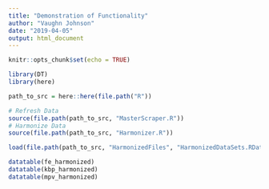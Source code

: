 ```yaml
---
title: "Demonstration of Functionality"
author: "Vaughn Johnson"
date: "2019-04-05"
output: html_document
---
```


```r
knitr::opts_chunk$set(echo = TRUE)
```

```r
library(DT)
library(here)

path_to_src = here::here(file.path("R"))

# Refresh Data
source(file.path(path_to_src, "MasterScraper.R"))
# Harmonize Data
source(file.path(path_to_src, "Harmonizer.R"))
```

```r
load(file.path(path_to_src, "HarmonizedFiles", "HarmonizedDataSets.RData"))

datatable(fe_harmonized)
datatable(kbp_harmonized)
datatable(mpv_harmonized)
```
